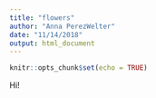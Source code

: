 ```yaml
---
title: "flowers"
author: "Anna PerezWelter"
date: "11/14/2018"
output: html_document
---
```


```r
knitr::opts_chunk$set(echo = TRUE)
```

Hi! 